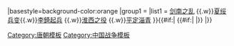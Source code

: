 {{Navbox
|name = 元和中兴
|title = [[元和中兴]]
|state = {{#if:{{{state|}}}|{{{state|}}}|uncollapsed}}
|basestyle=background-color:orange
|group1 = 
|list1 = [[剑南之乱]] {{.w}}[[夏绥兵变]]{{.w}}[[李錡|李錡起兵]] {{.w}}[[淮西之役]] {{.w}}[[平定淄青]] 
}}{{#if:{{{index|}}}|
<includeonly>
{{#if:{{{index|}}}|
[[Category:元和中兴|{{{index|}}}]]
|}}
</includeonly>
|}}<noinclude>
[[Category:元和中兴| ]]
[[Category:唐朝模板]]
[[Category:中国战争模板]]
</noinclude>
